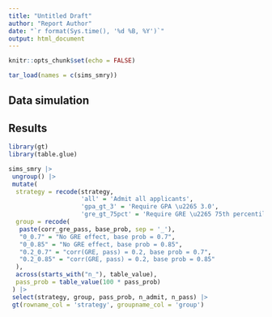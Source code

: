 ```yaml
---
title: "Untitled Draft"
author: "Report Author"
date: "`r format(Sys.time(), '%d %B, %Y')`"
output: html_document
---
```


```r
knitr::opts_chunk$set(echo = FALSE)

```

```r

tar_load(names = c(sims_smry))


```

## Data simulation

## Results

```r

library(gt)
library(table.glue)

sims_smry |> 
 ungroup() |> 
 mutate(
  strategy = recode(strategy, 
                    'all' = 'Admit all applicants',
                    'gpa_gt_3' = 'Require GPA \u2265 3.0',
                    'gre_gt_75pct' = 'Require GRE \u2265 75th percentile'),
  group = recode(
   paste(corr_gre_pass, base_prob, sep = '_'),
   "0_0.7" = "No GRE effect, base prob = 0.7", 
   "0_0.85" = "No GRE effect, base prob = 0.85", 
   "0.2_0.7" = "corr(GRE, pass) = 0.2, base prob = 0.7", 
   "0.2_0.85" = "corr(GRE, pass) = 0.2, base prob = 0.85"
  ),
  across(starts_with("n_"), table_value),
  pass_prob = table_value(100 * pass_prob)
 ) |> 
 select(strategy, group, pass_prob, n_admit, n_pass) |> 
 gt(rowname_col = 'strategy', groupname_col = 'group')

```

